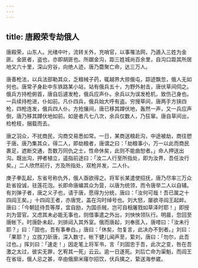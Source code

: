 ```yaml
---
---
---
```

title: 唐殿荣专劫俄人
---



唐殿荣，山东人。光绪中叶，流转关外，充哨官，以事罹法网，乃遁入三姓为金匪。金匪者，盗也，亦即胡匪也。所踞金沟，距三姓城尚百余里，自沟口距其所居地又六十里，深山穷谷，向绝人迹，唐乃麕聚亡命，达三万人。

唐善枪法，以兵法部勒其众，乏粮械子药，辄越界大掠俄屯，踪迹飘忽，俄人无如何也。唐常孑身赴中东铁路某小站，站有俄兵五十，为野外射击，唐伏草间伺之。俄兵方持枪俯首，唐自后遽发枪，俄兵应声仆。余兵以为误发枪机，致伤己身也。一兵续持枪进，仆如前。凡仆四兵，俄兵始大呼有盗。穷搜草间，唐两手方挟四枪，四枪连发，俄兵四人仆。方抢攘间，唐已移其蹲伏地，轰然一声，又一兵应声倒，唐乃移其蹲伏地如前。如是者凡七八次，余兵仅数人，乃狂窜。唐自草间出，检枪枝，捆载而去。

唐之羽众，不扰商民，沟商交易悉如常。一日，某商送粮赴沟，中途被劫，商往愬于唐。唐乃集其众，得二人，即劫粮者，唐谓之曰：「劫粮事小，万一以此而商民裹足，遮断交通，吾数万同仇之士，性命休矣，此则不能曲恕者。」命人押送出沟。既出沟，押者植立，遥指前途曰：「汝二人行至所指处，即为汝界，吾任汝行矣。」二人欣然前行，方及所指处，双枪并发，二人仆。

庚子拳乱起，东省号称仇外，俄人亟欲得之。将军长某遣使招抚，唐乃尽率三万众赴省投诚，驻莲花泡。长即命唐编其众为营，以唐为统领，而令唐举二人以自辅。有刘弹子者，唐之义子也，请于唐，愿得为分统，唐曰：「汝何可哉！吾已属之十四阎王矣。」十四阎王者，亦唐党，盖在沟时绰号也。刘大怒，屡欲寻阎王起衅。唐曰：「今朝廷待吾等厚，宜自励，为国杀贼，岂可自相屠戮如草泽时耶！」即授刘为营官。又虑其未必能无事也，则借事遣之外出，刘怏怏领队行。明晨，忽回至唐帐下。时唐卧未起，刘排闼入其外室。俄而唐起，刘奉匜入，唐唶曰：「汝未行耶？」曰：「固也，吾有事奉白。」唐曰：「休矣，勿复言，此决办不到者。」刘曰：「果耶？」立拔刀斫唐，深入数寸。帐下健儿闻声至，絷刘，唐曰：「勿尔，此吾过也。」挥刘曰：「速走！」因走笔上将军书，言「刘固忠于吾，此次之变，咎在吾激之太过，彼实无罪，乞宥其一死」云云。逾一日遂死。刘后亡命为渠魁，而阎王在省垣，俄人忌之甚，卒由俄廓米窿尔招饮，伏兵擒之，絷送海参崴。
